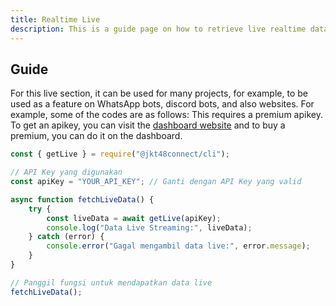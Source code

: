 ```yaml
---
title: Realtime Live
description: This is a guide page on how to retrieve live realtime data from jkt48 members using the jkt48connect api.
---
```

## Guide
For this live section, it can be used for many projects, for example, to be used as a feature on WhatsApp bots, discord bots, and also websites. For example, some of the codes are as follows:
<Note type="note" title="Note">
 This requires a premium apikey. To get an apikey, you can visit the [dashboard website](https://dash.jkt48connect.my.id) and to buy a premium, you can do it on the dashboard.
</Note>
```javascript:example.js showLineNumbers {1-13}
const { getLive } = require("@jkt48connect/cli");

// API Key yang digunakan
const apiKey = "YOUR_API_KEY"; // Ganti dengan API Key yang valid

async function fetchLiveData() {
    try {
        const liveData = await getLive(apiKey);
        console.log("Data Live Streaming:", liveData);
    } catch (error) {
        console.error("Gagal mengambil data live:", error.message);
    }
}

// Panggil fungsi untuk mendapatkan data live
fetchLiveData();
``` 
